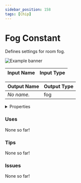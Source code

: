 ```yaml
---
sidebar_position: 158
tags: [Chip]
---
```


# Fog Constant

Defines settings for room fog.



![Example banner](./assets/3026a5c6-232f-4961-b18a-5ad179e6b24d.svg)

| Input Name | Input Type |
|-----------|-----------|

| Output Name | Output Type |
|-----------|-----------|
| *No name.* | fog |


<details>
  <summary>Properties</summary>
  <div>
    <div>
    <table>
      <thead>
        <tr>
          <th>Is beta required?</th>
          <th>❌</th>
        </tr>
        <tr>
          <th>Is this chip a trolling risk?</th>
          <th>❌</th>
        </tr>
        <tr>
          <th>Chip UUID</th>
          <th>3026a5c6-232f-4961-b18a-5ad179e6b24d</th>
        </tr>
      </thead>
    </table>
    </div>
  </div>
</details>

### Uses

None so far!

### Tips

None so far!

### Issues

None so far!